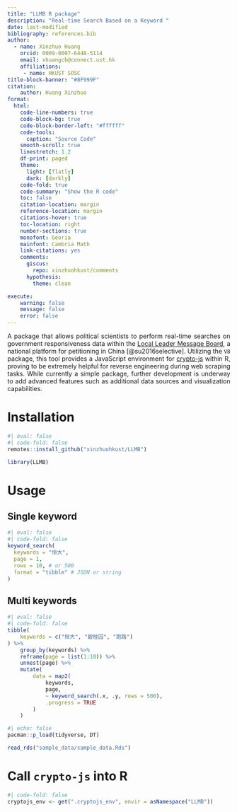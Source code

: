 ```yaml
---
title: "LLMB R package"
description: "Real-time Search Based on a Keyword "
date: last-modified
bibliography: references.bib
author:
  - name: Xinzhuo Huang
    orcid: 0009-0007-6448-5114
    email: xhuangcb@connect.ust.hk
    affiliations:
     - name: HKUST SOSC
title-block-banner: "#8F999F"
citation: 
    author: Huang Xinzhuo
format: 
  html:
    code-line-numbers: true
    code-block-bg: true
    code-block-border-left: "#ffffff"
    code-tools:
      caption: "Source Code"
    smooth-scroll: true
    linestretch: 1.2
    df-print: paged
    theme:
      light: [flatly]
      dark: [darkly]
    code-fold: true
    code-summary: "Show the R code"
    toc: false
    citation-location: margin  
    reference-location: margin
    citations-hover: true
    toc-location: right
    number-sections: true
    monofont: Georia
    mainfont: Cambria Math
    link-citations: yes
    comments:
      giscus:
        repo: xinzhuohkust/comments
      hypothesis:
        theme: clean

execute:
    warning: false
    message: false
    error: false
---
```

```{=html}
<style>
body {text-align: justify}
</style>
```
A package that allows political scientists to perform real-time searches on government responsiveness data within the [Local Leader Message Board](https://liuyan.people.com.cn/), a national platform for petitioning in China [@su2016selective]. Utilizing the `V8` package, this tool provides a JavaScript environment for [crypto-js](https://www.npmjs.com/package/crypto-js) within R, proving to be extremely helpful for reverse engineering during web scraping tasks. While currently a simple package, further development is underway to add advanced features such as additional data sources and visualization capabilities.

# Installation 

```r
#| eval: false
#| code-fold: false
remotes::install_github("xinzhuohkust/LLMB")

library(LLMB)
```

# Usage 

## Single keyword
```r
#| eval: false
#| code-fold: false
keyword_search(
  keywords = "恒大",
  page = 1,
  rows = 10, # or 500
  format = "tibble" # JSON or string
)
```

## Multi keywords

```r
#| eval: false
#| code-fold: false
tibble(
    keywords = c("恒大", "碧桂园", "跑路")
) %>%
    group_by(keywords) %>%
    reframe(page = list(1:10)) %>%
    unnest(page) %>%
    mutate(
        data = map2(
            keywords,
            page,
            ~ keyword_search(.x, .y, rows = 500),
            .progress = TRUE
        )
    )
```
```r
#| echo: false
pacman::p_load(tidyverse, DT) 

read_rds("sample_data/sample_data.Rds")
```

# Call `crypto-js` into R

```r
#| code-fold: false
cryptojs_env <- get(".cryptojs_env", envir = asNamespace("LLMB"))
```